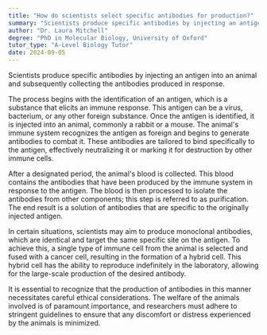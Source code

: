 ```yaml
---
title: "How do scientists select specific antibodies for production?"
summary: "Scientists produce specific antibodies by injecting an antigen into an animal and then collecting the antibodies generated in response to that antigen."
author: "Dr. Laura Mitchell"
degree: "PhD in Molecular Biology, University of Oxford"
tutor_type: "A-Level Biology Tutor"
date: 2024-09-05
---
```


Scientists produce specific antibodies by injecting an antigen into an animal and subsequently collecting the antibodies produced in response.

The process begins with the identification of an antigen, which is a substance that elicits an immune response. This antigen can be a virus, bacterium, or any other foreign substance. Once the antigen is identified, it is injected into an animal, commonly a rabbit or a mouse. The animal's immune system recognizes the antigen as foreign and begins to generate antibodies to combat it. These antibodies are tailored to bind specifically to the antigen, effectively neutralizing it or marking it for destruction by other immune cells.

After a designated period, the animal's blood is collected. This blood contains the antibodies that have been produced by the immune system in response to the antigen. The blood is then processed to isolate the antibodies from other components; this step is referred to as purification. The end result is a solution of antibodies that are specific to the originally injected antigen.

In certain situations, scientists may aim to produce monoclonal antibodies, which are identical and target the same specific site on the antigen. To achieve this, a single type of immune cell from the animal is selected and fused with a cancer cell, resulting in the formation of a hybrid cell. This hybrid cell has the ability to reproduce indefinitely in the laboratory, allowing for the large-scale production of the desired antibody.

It is essential to recognize that the production of antibodies in this manner necessitates careful ethical considerations. The welfare of the animals involved is of paramount importance, and researchers must adhere to stringent guidelines to ensure that any discomfort or distress experienced by the animals is minimized.
    